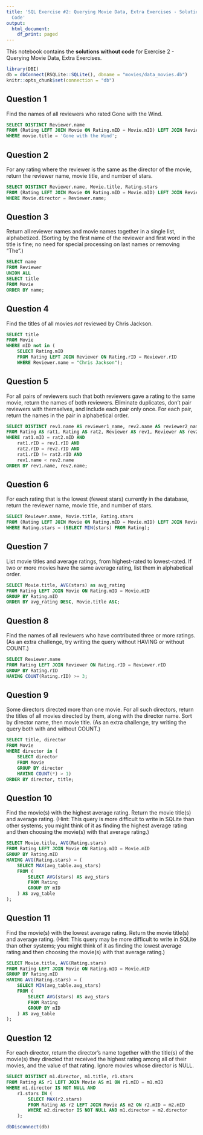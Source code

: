 ```yaml
---
title: 'SQL Exercise #2: Querying Movie Data, Extra Exercises - Solutions without
  Code'
output:
  html_document:
    df_print: paged
---
```


This notebook contains the **solutions without code** for Exercise 2 - Querying Movie Data, Extra Exercises.

```r
library(DBI)
db = dbConnect(RSQLite::SQLite(), dbname = "movies/data_movies.db")
knitr::opts_chunk$set(connection = "db")
```

## Question 1

Find the names of all reviewers who rated Gone with the Wind.

```sql
SELECT DISTINCT Reviewer.name
FROM (Rating LEFT JOIN Movie ON Rating.mID = Movie.mID) LEFT JOIN Reviewer ON Rating.rID = Reviewer.rID
WHERE movie.title = 'Gone with the Wind';
```


## Question 2

For any rating where the reviewer is the same as the director of the movie, return the reviewer name, movie title, and number of stars.

```sql
SELECT DISTINCT Reviewer.name, Movie.title, Rating.stars
FROM (Rating LEFT JOIN Movie ON Rating.mID = Movie.mID) LEFT JOIN Reviewer ON Rating.rID = Reviewer.rID
WHERE Movie.director = Reviewer.name;
```

## Question 3

Return all reviewer names and movie names together in a single list, alphabetized. (Sorting by the first name of the reviewer and first word in the title is fine; no need for special processing on last names or removing "The".)

```sql
SELECT name
FROM Reviewer
UNION ALL 
SELECT title
FROM Movie
ORDER BY name;
```

## Question 4

Find the titles of all movies *not* reviewed by Chris Jackson.

```sql
SELECT title
FROM Movie
WHERE mID not in (
    SELECT Rating.mID
    FROM Rating LEFT JOIN Reviewer ON Rating.rID = Reviewer.rID 
    WHERE Reviewer.name = "Chris Jackson");
```

## Question 5

For all pairs of reviewers such that both reviewers gave a rating to the same movie, return the names of both reviewers. Eliminate duplicates, don't pair reviewers with themselves, and include each pair only once. For each pair, return the names in the pair in alphabetical order.

```sql
SELECT DISTINCT rev1.name AS reviewer1_name, rev2.name AS reviewer2_name
FROM Rating AS rat1, Rating AS rat2, Reviewer AS rev1, Reviewer AS rev2
WHERE rat1.mID = rat2.mID AND
    rat1.rID = rev1.rID AND
    rat2.rID = rev2.rID AND
    rat1.rID != rat2.rID AND
    rev1.name < rev2.name
ORDER BY rev1.name, rev2.name;
```

## Question 6

For each rating that is the lowest (fewest stars) currently in the database, return the reviewer name, movie title, and number of stars.

```sql
SELECT Reviewer.name, Movie.title, Rating.stars 
FROM (Rating LEFT JOIN Movie ON Rating.mID = Movie.mID) LEFT JOIN Reviewer ON Rating.rID = Reviewer.rID
WHERE Rating.stars = (SELECT MIN(stars) FROM Rating);
```

## Question 7

List movie titles and average ratings, from highest-rated to lowest-rated. If two or more movies have the same average rating, list them in alphabetical order.

```sql
SELECT Movie.title, AVG(stars) as avg_rating
FROM Rating LEFT JOIN Movie ON Rating.mID = Movie.mID
GROUP BY Rating.mID
ORDER BY avg_rating DESC, Movie.title ASC;
```

## Question 8

Find the names of all reviewers who have contributed three or more ratings. (As an extra challenge, try writing the query without HAVING or without COUNT.)

```sql
SELECT Reviewer.name
FROM Rating LEFT JOIN Reviewer ON Rating.rID = Reviewer.rID
GROUP BY Rating.rID
HAVING COUNT(Rating.rID) >= 3;
```

## Question 9

Some directors directed more than one movie. For all such directors, return the titles of all movies directed by them, along with the director name. Sort by director name, then movie title. (As an extra challenge, try writing the query both with and without COUNT.)

```sql
SELECT title, director
FROM Movie
WHERE director in (
    SELECT director
    FROM Movie
    GROUP BY director
    HAVING COUNT(*) > 1)
ORDER BY director, title;
```

## Question 10

Find the movie(s) with the highest average rating. Return the movie title(s) and average rating. (Hint: This query is more difficult to write in SQLite than other systems; you might think of it as finding the highest average rating and then choosing the movie(s) with that average rating.)

```sql
SELECT Movie.title, AVG(Rating.stars)
FROM Rating LEFT JOIN Movie ON Rating.mID = Movie.mID
GROUP BY Rating.mID
HAVING AVG(Rating.stars) = (
    SELECT MAX(avg_table.avg_stars)
    FROM (
        SELECT AVG(stars) AS avg_stars
        FROM Rating
        GROUP BY mID
    ) AS avg_table
);
```

## Question 11 

Find the movie(s) with the lowest average rating. Return the movie title(s) and average rating. (Hint: This query may be more difficult to write in SQLite than other systems; you might think of it as finding the lowest average rating and then choosing the movie(s) with that average rating.)

```sql
SELECT Movie.title, AVG(Rating.stars)
FROM Rating LEFT JOIN Movie ON Rating.mID = Movie.mID
GROUP BY Rating.mID
HAVING AVG(Rating.stars) = (
    SELECT MIN(avg_table.avg_stars)
    FROM (
        SELECT AVG(stars) AS avg_stars
        FROM Rating
        GROUP BY mID
    ) AS avg_table
);
```

## Question 12

For each director, return the director's name together with the title(s) of the movie(s) they directed that received the highest rating among all of their movies, and the value of that rating. Ignore movies whose director is NULL.

```sql
SELECT DISTINCT m1.director, m1.title, r1.stars
FROM Rating AS r1 LEFT JOIN Movie AS m1 ON r1.mID = m1.mID
WHERE m1.director IS NOT NULL AND
    r1.stars IN (
        SELECT MAX(r2.stars)
        FROM Rating AS r2 LEFT JOIN Movie AS m2 ON r2.mID = m2.mID
        WHERE m2.director IS NOT NULL AND m1.director = m2.director
    );
```


```r
dbDisconnect(db)
```
